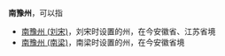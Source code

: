 '''南豫州'''，可以指
*[[南豫州_(刘宋)|南豫州 (刘宋)]]，刘宋时设置的州，在今安徽省、江苏省境
*[[南豫州_(南梁)|南豫州 (南梁)]]，南梁时设置的州，在今安徽省境

{{Disambig|N|Cat=三字中国州名消歧义}}